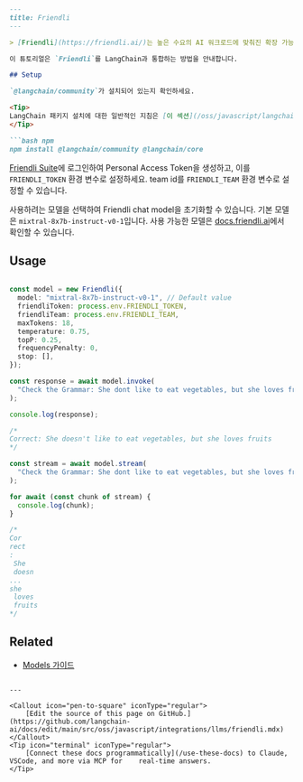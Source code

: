 ```markdown
---
title: Friendli
---

> [Friendli](https://friendli.ai/)는 높은 수요의 AI 워크로드에 맞춰진 확장 가능하고 효율적인 배포 옵션으로 AI 애플리케이션 성능을 향상시키고 비용 절감을 최적화합니다.

이 튜토리얼은 `Friendli`를 LangChain과 통합하는 방법을 안내합니다.

## Setup

`@langchain/community`가 설치되어 있는지 확인하세요.

<Tip>
LangChain 패키지 설치에 대한 일반적인 지침은 [이 섹션](/oss/javascript/langchain/install)을 참조하세요.
</Tip>

```bash npm
npm install @langchain/community @langchain/core
```

[Friendli Suite](https://suite.friendli.ai/)에 로그인하여 Personal Access Token을 생성하고, 이를 `FRIENDLI_TOKEN` 환경 변수로 설정하세요.
team id를 `FRIENDLI_TEAM` 환경 변수로 설정할 수 있습니다.

사용하려는 모델을 선택하여 Friendli chat model을 초기화할 수 있습니다. 기본 모델은 `mixtral-8x7b-instruct-v0-1`입니다. 사용 가능한 모델은 [docs.friendli.ai](https://docs.friendli.ai/guides/serverless_endpoints/pricing#text-generation-models)에서 확인할 수 있습니다.

## Usage

```typescript

const model = new Friendli({
  model: "mixtral-8x7b-instruct-v0-1", // Default value
  friendliToken: process.env.FRIENDLI_TOKEN,
  friendliTeam: process.env.FRIENDLI_TEAM,
  maxTokens: 18,
  temperature: 0.75,
  topP: 0.25,
  frequencyPenalty: 0,
  stop: [],
});

const response = await model.invoke(
  "Check the Grammar: She dont like to eat vegetables, but she loves fruits."
);

console.log(response);

/*
Correct: She doesn't like to eat vegetables, but she loves fruits
*/

const stream = await model.stream(
  "Check the Grammar: She dont like to eat vegetables, but she loves fruits."
);

for await (const chunk of stream) {
  console.log(chunk);
}

/*
Cor
rect
:
 She
 doesn
...
she
 loves
 fruits
*/
```

## Related


- [Models 가이드](/oss/javascript/langchain/models)
```

---

<Callout icon="pen-to-square" iconType="regular">
    [Edit the source of this page on GitHub.](https://github.com/langchain-ai/docs/edit/main/src/oss/javascript/integrations/llms/friendli.mdx)
</Callout>
<Tip icon="terminal" iconType="regular">
    [Connect these docs programmatically](/use-these-docs) to Claude, VSCode, and more via MCP for    real-time answers.
</Tip>
